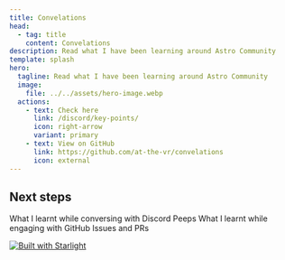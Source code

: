 ```yaml
---
title: Convelations
head:
  - tag: title
    content: Convelations
description: Read what I have been learning around Astro Community
template: splash
hero:
  tagline: Read what I have been learning around Astro Community
  image:
    file: ../../assets/hero-image.webp
  actions:
    - text: Check here
      link: /discord/key-points/
      icon: right-arrow
      variant: primary
    - text: View on GitHub
      link: https://github.com/at-the-vr/convelations
      icon: external
---
```



## Next steps

<CardGrid>
	<Card title="Discord" icon="discord">
		What I learnt while conversing with Discord Peeps
	</Card>
	<Card title="GitHub" icon="github">
		What I learnt while engaging with GitHub Issues and PRs
	</Card>
</CardGrid>

<footer style={{display:'flex', justifyContent:'center', alignItems: 'center'}}>

[![Built with Starlight](https://astro.badg.es/v2/built-with-starlight/small.svg)](https://starlight.astro.build)

</footer>
